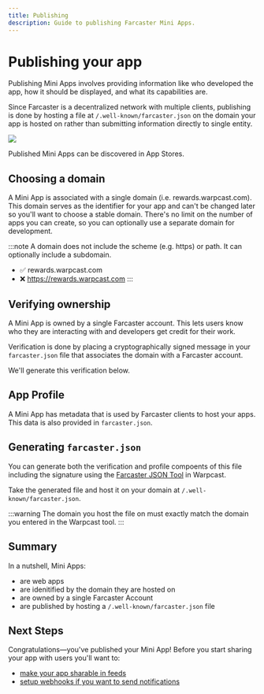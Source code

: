 ```yaml
---
title: Publishing
description: Guide to publishing Farcaster Mini Apps.
---
```



# Publishing your app

Publishing Mini Apps involves providing information like who developed the app,
how it should be displayed, and what its capabilities are.

Since Farcaster is a decentralized network with multiple clients, publishing is
done by hosting a file at `/.well-known/farcaster.json` on the domain your app
is hosted on rather than submitting information directly to single entity.

![](/explore-preview.png)

<Caption>
  Published Mini Apps can be discovered in App Stores.
</Caption>


## Choosing a domain

A Mini App is associated with a single domain (i.e. rewards.warpcast.com). This
domain serves as the identifier for your app and can't be changed later so
you'll want to choose a stable domain. There's no limit on the number of apps
you can create, so you can optionally use a separate domain for development.

:::note
A domain does not include the scheme (e.g. https) or path. It can optionally
include a subdomain.
- ✅ rewards.warpcast.com
- ❌ https://rewards.warpcast.com
:::


## Verifying ownership

A Mini App is owned by a single Farcaster account. This lets users know who
they are interacting with and developers get credit for their work.

Verification is done by placing a cryptographically signed message in your
`farcaster.json` file that associates the domain with a Farcaster account. 

We'll generate this verification below.


## App Profile 

A Mini App has metadata that is used by Farcaster clients to host your apps.
This data is also provided in `farcaster.json`.


## Generating `farcaster.json`

You can generate both the verification and profile compoents of this file
including the signature using the [Farcaster JSON
Tool](https://warpcast.com/~/developers/mini-apps/manifest) in Warpcast. 

Take the generated file and host it on your domain at
`/.well-known/farcaster.json`.

:::warning
The domain you host the file on must exactly match the domain you entered in
the Warpcast tool.
:::


## Summary

In a nutshell, Mini Apps:
- are web apps
- are idenitified by the domain they are hosted on
- are owned by a single Farcaster Account 
- are published by hosting a `/.well-known/farcaster.json` file

## Next Steps

Congratulations—you've published your Mini App! Before you start sharing your
app with users you'll want to:
- [make your app sharable in feeds](/docs/guides/sharing)
- [setup webhooks if you want to send notifications](/docs/guides/notifications)

